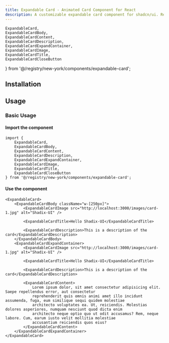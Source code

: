 ```yaml
---
title: Expandable Card - Animated Card Component for React
description: A customizable expandable card component for shadcn/ui. Reveals content with a smooth animation and includes a sleek, raised shadow effect.
---
```


    ExpandableCard,
    ExpandableCardBody,
    ExpandableCardContent,
    ExpandableCardDescription,
    ExpandableCardExpandContainer,
    ExpandableCardImage,
    ExpandableCardTitle,
    ExpandableCardCloseButton
} from '@/registry/new-york/components/expandable-card';

<ComponentPreview name="expandable-card-demo" />

## Installation

<InstalationDocs name="expandable-card" filepath="components/ui" />

## Usage

### Basic Usage

#### Import the component

```tsx
import {
    ExpandableCard,
    ExpandableCardBody,
    ExpandableCardContent,
    ExpandableCardDescription,
    ExpandableCardExpandContainer,
    ExpandableCardImage,
    ExpandableCardTitle,
    ExpandableCardCloseButton
} from '@/registry/new-york/components/expandable-card';
```

#### Use the component

```tsx
<ExpandableCard>
    <ExpandableCardBody className="w-[250px]">
        <ExpandableCardImage src="http://localhost:3000/images/card-1.jpg" alt="Shadix-UI" />

        <ExpandableCardTitle>Hello Shadix-UI</ExpandableCardTitle>

        <ExpandableCardDescription>This is a description of the card</ExpandableCardDescription>
    </ExpandableCardBody>
    <ExpandableCardExpandContainer>
        <ExpandableCardImage src="http://localhost:3000/images/card-1.jpg" alt="Shadix-UI" />

        <ExpandableCardTitle>Hello Shadix-UI</ExpandableCardTitle>

        <ExpandableCardDescription>This is a description of the card</ExpandableCardDescription>

        <ExpandableCardContent>
            Lorem ipsum dolor, sit amet consectetur adipisicing elit. Saepe repellendus error, aut consectetur
            reprehenderit quis omnis animi amet illo incidunt assumenda, fuga, eum similique sequi quidem molestiae
            architecto voluptates ea. Ut, reiciendis. Molestias dolores asperiores, numquam nesciunt quod dicta enim
            architecto neque optio quo ut odit accusamus? Rem, neque labore. Cum, earum iusto velit mollitia molestiae
            accusantium reiciendis quos eius?
        </ExpandableCardContent>
    </ExpandableCardExpandContainer>
</ExpandableCard>
```
